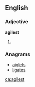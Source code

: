 ==English==

===Adjective===
'''agilest'''

# {{en-superlative of|agile}}

===Anagrams===
* [[aiglets#English|aiglets]]
* [[ligates#English|ligates]]

[[ca:agilest]]